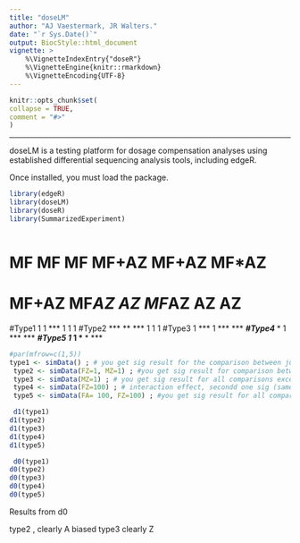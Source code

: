 ---
title: "doseLM"
author: "AJ Vaestermark, JR Walters."
date: "`r Sys.Date()`"
output: BiocStyle::html_document
vignette: >
    %\VignetteIndexEntry{"doseR"}
    %\VignetteEngine{knitr::rmarkdown}
    %\VignetteEncoding{UTF-8}
---

```{r setup, include = FALSE}
knitr::opts_chunk$set(
collapse = TRUE,
comment = "#>"
)
```
---

doseLM is a testing platform for dosage compensation analyses using established differential sequencing analysis tools, including edgeR.

Once installed, you must load the package.

```{r}
library(edgeR)
library(doseLM)
library(doseR)
library(SummarizedExperiment)
```

```{r}
```

#       MF	  MF	  MF	MF+AZ	MF+AZ	MF*AZ
#       MF+AZ	MF*AZ	AZ	MF*AZ	AZ	  AZ
#Type1  1	    1	    ***	1	    1	    1
#Type2  ***	  **	  ***	1	    1	    1
#Type3  1	    ***	  1	  ***	  ***	  ***
#Type4  *	    ***	  1	  ***	  ***	  ***
#Type5  1	    *	    1	  *	    ***	  ***

```{r}
#par(mfrow=c(1,5)) 
type1 <- simData() ; # you get sig result for the comparison between just MF and just AZ
 type2 <- simData(FZ=1, MZ=1) ; #you get sig result for comparison between just MF and all the other 3
 type3 <- simData(MZ=1) ; # you get sig result for all comparisons except: justMF and MF+AZ, just MF and just AZ
 type4 <- simData(FZ=100) ; # interaction effect, secondd one sig (same as type 3)
 type5 <- simData(FA= 100, FZ=100) ; #you get sig result for all comparisons except: justMF and MF+AZ, just MF and just AZ
```

```{r}
 d1(type1)
d1(type2)
d1(type3)
d1(type4)
d1(type5)
```

```{r}
 d0(type1)
d0(type2)
d0(type3)
d0(type4)
d0(type5)
```

Results from d0

type2 , clearly A biased
type3 clearly Z 


